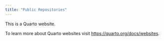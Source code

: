 ```yaml
---
title: "Public Repositories"
---
```


This is a Quarto website.

To learn more about Quarto websites visit <https://quarto.org/docs/websites>.
